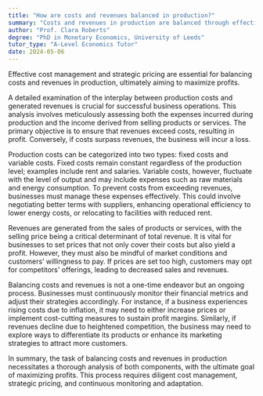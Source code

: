 ```yaml
---
title: "How are costs and revenues balanced in production?"
summary: "Costs and revenues in production are balanced through effective cost management and pricing strategies to maximise profits."
author: "Prof. Clara Roberts"
degree: "PhD in Monetary Economics, University of Leeds"
tutor_type: "A-Level Economics Tutor"
date: 2024-05-06
---
```


Effective cost management and strategic pricing are essential for balancing costs and revenues in production, ultimately aiming to maximize profits.

A detailed examination of the interplay between production costs and generated revenues is crucial for successful business operations. This analysis involves meticulously assessing both the expenses incurred during production and the income derived from selling products or services. The primary objective is to ensure that revenues exceed costs, resulting in profit. Conversely, if costs surpass revenues, the business will incur a loss.

Production costs can be categorized into two types: fixed costs and variable costs. Fixed costs remain constant regardless of the production level; examples include rent and salaries. Variable costs, however, fluctuate with the level of output and may include expenses such as raw materials and energy consumption. To prevent costs from exceeding revenues, businesses must manage these expenses effectively. This could involve negotiating better terms with suppliers, enhancing operational efficiency to lower energy costs, or relocating to facilities with reduced rent.

Revenues are generated from the sales of products or services, with the selling price being a critical determinant of total revenue. It is vital for businesses to set prices that not only cover their costs but also yield a profit. However, they must also be mindful of market conditions and customers’ willingness to pay. If prices are set too high, customers may opt for competitors' offerings, leading to decreased sales and revenues.

Balancing costs and revenues is not a one-time endeavor but an ongoing process. Businesses must continuously monitor their financial metrics and adjust their strategies accordingly. For instance, if a business experiences rising costs due to inflation, it may need to either increase prices or implement cost-cutting measures to sustain profit margins. Similarly, if revenues decline due to heightened competition, the business may need to explore ways to differentiate its products or enhance its marketing strategies to attract more customers.

In summary, the task of balancing costs and revenues in production necessitates a thorough analysis of both components, with the ultimate goal of maximizing profits. This process requires diligent cost management, strategic pricing, and continuous monitoring and adaptation.
    